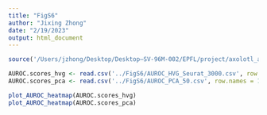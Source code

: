 ```yaml
---
title: "FigS6"
author: "Jixing Zhong"
date: "2/19/2023"
output: html_document
---
```


```r
source('/Users/jzhong/Desktop/Desktop–SV-96M-002/EPFL/project/axolotl_aer_final/rmd_pl_figs/pl_MN_utils.r')

AUROC.scores_hvg <- read.csv('../FigS6/AUROC_HVG_Seurat_3000.csv', row.names = 1)
AUROC.scores_pca <- read.csv('../FigS6/AUROC_PCA_50.csv', row.names = 1)

plot_AUROC_heatmap(AUROC.scores_hvg)
plot_AUROC_heatmap(AUROC.scores_pca)
```

